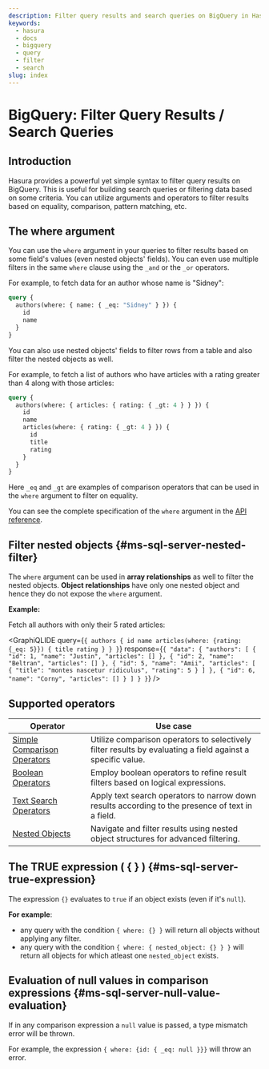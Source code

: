 ```yaml
---
description: Filter query results and search queries on BigQuery in Hasura
keywords:
  - hasura
  - docs
  - bigquery
  - query
  - filter
  - search
slug: index
---
```



# BigQuery: Filter Query Results / Search Queries

## Introduction

Hasura provides a powerful yet simple syntax to filter query results on BigQuery. This is useful for building search
queries or filtering data based on some criteria. You can utilize arguments and operators to filter results based on
equality, comparison, pattern matching, etc.

## The **where** argument

You can use the `where` argument in your queries to filter results based on some field's values (even nested objects'
fields). You can even use multiple filters in the same `where` clause using the `_and` or the `_or` operators.

For example, to fetch data for an author whose name is "Sidney":

```graphql {3}
query {
  authors(where: { name: { _eq: "Sidney" } }) {
    id
    name
  }
}
```

You can also use nested objects' fields to filter rows from a table and also filter the nested objects as well.

For example, to fetch a list of authors who have articles with a rating greater than 4 along with those articles:

```graphql {2,5}
query {
  authors(where: { articles: { rating: { _gt: 4 } } }) {
    id
    name
    articles(where: { rating: { _gt: 4 } }) {
      id
      title
      rating
    }
  }
}
```

Here `_eq` and `_gt` are examples of comparison operators that can be used in the `where` argument to filter on
equality.

You can see the complete specification of the `where` argument in the
[API reference](/api-reference/graphql-api/query.mdx#whereexp).

## Filter nested objects {#ms-sql-server-nested-filter}

The `where` argument can be used in **array relationships** as well to filter the nested objects. **Object
relationships** have only one nested object and hence they do not expose the `where` argument.

**Example:**

Fetch all authors with only their 5 rated articles:

<GraphiQLIDE
  query={`{
  authors {
    id
    name
    articles(where: {rating: {_eq: 5}}) {
      title
      rating
    }
  }
}`}
  response={`{
  "data": {
    "authors": [
      {
        "id": 1,
        "name": "Justin",
        "articles": []
      },
      {
        "id": 2,
        "name": "Beltran",
        "articles": []
      },
      {
        "id": 5,
        "name": "Amii",
        "articles": [
          {
            "title": "montes nascetur ridiculus",
            "rating": 5
          }
        ]
      },
      {
        "id": 6,
        "name": "Corny",
        "articles": []
      }
    ]
  }
}`}
/>

## Supported operators

| Operator                                                                          | Use case                                                                                                   |
| --------------------------------------------------------------------------------- | ---------------------------------------------------------------------------------------------------------- |
| [Simple Comparison Operators](/queries/bigquery/filters/comparison-operators.mdx) | Utilize comparison operators to selectively filter results by evaluating a field against a specific value. |
| [Boolean Operators](/queries/bigquery/filters/boolean-operators.mdx)              | Employ boolean operators to refine result filters based on logical expressions.                            |
| [Text Search Operators](/queries/bigquery/filters/text-search-operators.mdx)      | Apply text search operators to narrow down results according to the presence of text in a field.           |
| [Nested Objects](/queries/bigquery/filters/using-nested-objects.mdx)              | Navigate and filter results using nested object structures for advanced filtering.                         |

## The TRUE expression ( **{ }** ) {#ms-sql-server-true-expression}

The expression `{}` evaluates to `true` if an object exists (even if it's `null`).

**For example**:

- any query with the condition `{ where: {} }` will return all objects without applying any filter.
- any query with the condition `{ where: { nested_object: {} } }` will return all objects for which atleast one
  `nested_object` exists.

## Evaluation of **null** values in comparison expressions {#ms-sql-server-null-value-evaluation}

If in any comparison expression a `null` value is passed, a type mismatch error will be thrown.

For example, the expression `{ where: {id: { _eq: null }}}` will throw an error.
